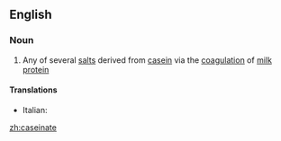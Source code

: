 ==English==

===Noun===
{{en-noun}}

# Any of several [[salt]]s derived from [[casein]] via the [[coagulation]] of [[milk]] [[protein]]

====Translations====
{{trans-top|any of several salts derived from casein}}
* Italian: {{t|it|caseinato|m}}
{{trans-mid}}
{{trans-bottom}}

[[zh:caseinate]]